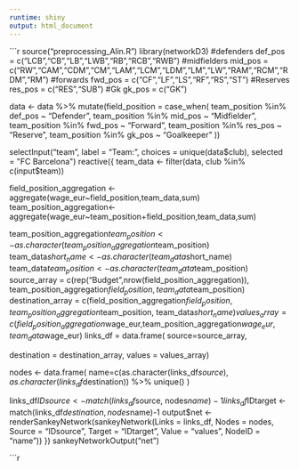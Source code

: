 ```yaml
---
runtime: shiny
output: html_document
---
```

```r
source("preprocessing_Alin.R")
library(networkD3)
#defenders
def_pos = c("LCB","CB","LB","LWB","RB","RCB","RWB")
#midfielders
mid_pos = c("RW","CAM","CDM","CM","LAM","LCM","LDM","LM","LW","RAM","RCM","RDM","RM")
#forwards
fwd_pos = c("CF","LF","LS","RF","RS","ST")
#Reserves
res_pos = c("RES","SUB")
#Gk
gk_pos = c("GK")


data <- data %>% mutate(field_position = case_when(
  team_position %in% def_pos ~ "Defender",
  team_position %in% mid_pos ~ "Midfielder",
  team_position %in% fwd_pos ~ "Forward",
  team_position %in% res_pos ~ "Reserve",
  team_position %in% gk_pos ~ "Goalkeeper"
))

selectInput("team", label = "Team:",
              choices = unique(data$club), selected = "FC Barcelona")
reactive({
team_data <- filter(data, club %in% c(input$team))

field_position_aggregation <- aggregate(wage_eur~field_position,team_data,sum)
team_position_aggregation<-aggregate(wage_eur~team_position+field_position,team_data,sum)

team_position_aggregation$team_position <- as.character(team_position_aggregation$team_position)
team_data$short_name <- as.character(team_data$short_name)
team_data$team_position <- as.character(team_data$team_position)
source_array = c(rep("Budget",nrow(field_position_aggregation)),
                 team_position_aggregation$field_position,
                 team_data$team_position)
destination_array = c(field_position_aggregation$field_position,
                      team_position_aggregation$team_position,
                      team_data$short_name)
values_array = c(field_position_aggregation$wage_eur,team_position_aggregation$wage_eur,
                 team_data$wage_eur)
links_df = data.frame(
  source=source_array,
  
  destination = destination_array,
  values = values_array)

nodes <- data.frame(
  name=c(as.character(links_df$source), as.character(links_df$destination)) %>% 
    unique()
)

links_df$IDsource <- match(links_df$source, nodes$name)-1 
links_df$IDtarget <- match(links_df$destination, nodes$name)-1
output$net <- renderSankeyNetwork(sankeyNetwork(Links = links_df, Nodes = nodes, Source = "IDsource", Target = "IDtarget",
                   Value = "values", NodeID = "name"))
})
sankeyNetworkOutput("net")

```r